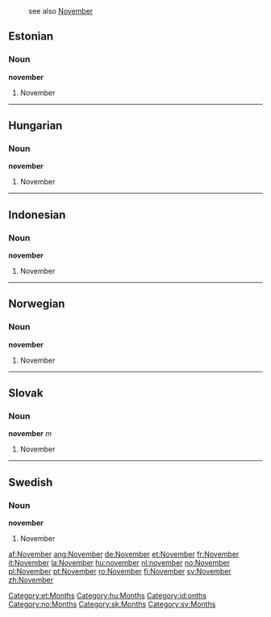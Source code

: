 :see also [[November]]

==Estonian==
===Noun===
'''november'''

#November
[[Category:et:Months]]
----

==Hungarian==
===Noun===
'''november'''

#November

[[Category:hu:Months]]
----
==Indonesian==
===Noun===
'''november'''

#November
[[Category:id:onths]]
----
==Norwegian==
===Noun===
'''november'''

#November
[[Category:no:Months]]
----
==Slovak==
===Noun===
'''november''' ''m''

#November
[[Category:sk:Months]]
----
==Swedish==
===Noun===
'''november'''

#November
[[Category:sv:Months]]

[[af:November]]
[[ang:November]]
[[de:November]]
[[et:November]]
[[fr:November]]
[[it:November]]
[[la:November]]
[[hu:november]]
[[nl:november]]
[[no:November]]
[[pl:November]]
[[pt:November]]
[[ro:November]]
[[fi:November]]
[[sv:November]]
[[zh:November]]